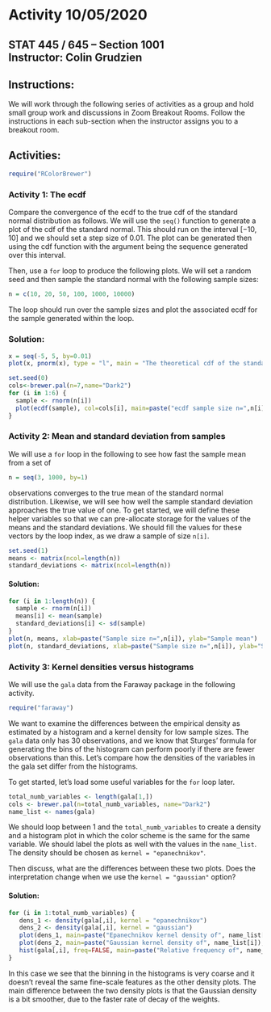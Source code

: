 # Activity 10/05/2020

## STAT 445 / 645 -- Section 1001 <br> Instructor: Colin Grudzien<br>

## Instructions:
We will work through the following series of activities as a group and hold small group work and discussions in Zoom Breakout Rooms.  Follow the instructions in each sub-section when the instructor assigns you to a breakout room.

## Activities:

```r
require("RColorBrewer")
```



### Activity 1: The ecdf

Compare the convergence of the ecdf to the true cdf of the standard normal distribution as follows.  We will use the `seq()` function to generate a plot of the cdf of the standard normal.  This should run on the interval $[-10,10]$ and we should set a step size of $0.01$.  The plot can be generated then using the cdf function with the argument being the sequence generated over this interval.

Then, use a `for` loop to produce the following plots.  We will set a random seed and then sample the standard normal with the following sample sizes:
```r
n = c(10, 20, 50, 100, 1000, 10000)
```
The loop should run over the sample sizes and plot the associated ecdf for the sample generated within the loop.


### Solution:

```r
x = seq(-5, 5, by=0.01)
plot(x, pnorm(x), type = "l", main = "The theoretical cdf of the standard normal", xlab = "x", ylab = "Cumulative probability")
```
```r
set.seed(0)
cols<-brewer.pal(n=7,name="Dark2")
for (i in 1:6) {
  sample <- rnorm(n[i])
  plot(ecdf(sample), col=cols[i], main=paste("ecdf sample size n=",n[i]))
}
```


### Activity 2: Mean and standard deviation from samples

We will use a `for` loop in the following to see how fast the sample mean from a set of
```r
n = seq(3, 1000, by=1)
```
observations converges to the true mean of the standard normal distribution.  Likewise, we will see how well the sample standard deviation approaches the true value of one. To get started, we will define these helper variables so that we can pre-allocate storage for the values of the means and the standard deviations.   We should fill the values for these vectors by the loop index, as we draw a sample of size `n[i]`. 
```r
set.seed(1)
means <- matrix(ncol=length(n))
standard_deviations <- matrix(ncol=length(n))
```


#### Solution:

```r
for (i in 1:length(n)) {
  sample <- rnorm(n[i])
  means[i] <- mean(sample)
  standard_deviations[i] <- sd(sample)
}
plot(n, means, xlab=paste("Sample size n=",n[i]), ylab="Sample mean")
plot(n, standard_deviations, xlab=paste("Sample size n=",n[i]), ylab="Sample standard deviation")
```


### Activity 3: Kernel densities versus histograms

We will use the `gala` data from the Faraway package in the following activity.
```r
require("faraway")
```

We want to examine the differences between the empirical density as estimated by a histogram and a kernel density for low sample sizes.  The `gala` data only has 30 observations, and we know that Sturges' formula for generating the bins of the histogram can perform poorly if there are fewer observations than this.  Let's compare how the densities of the variables in the gala set differ from the histograms.

To get started, let's load some useful variables for the `for` loop later.
```r
total_numb_variables <- length(gala[1,])
cols <- brewer.pal(n=total_numb_variables, name="Dark2")
name_list <- names(gala)
```
We should loop between 1 and the `total_numb_variables` to create a density and a histogram plot in which the color scheme is the same for the same variable.  We should label the plots as well with the values in the `name_list`.  The density should be chosen as ` kernel = "epanechnikov"`.

Then discuss, what are the differences between these two plots.  Does the interpretation change when we use the ` kernel = "gaussian"` option?


#### Solution:

```r
for (i in 1:total_numb_variables) {
   dens_1 <- density(gala[,i], kernel = "epanechnikov")
   dens_2 <- density(gala[,i], kernel = "gaussian")
   plot(dens_1, main=paste("Epanechnikov kernel density of", name_list[i]), col=cols[i])
   plot(dens_2, main=paste("Gaussian kernel density of", name_list[i]), col=cols[i])
   hist(gala[,i], freq=FALSE, main=paste("Relative frequency of", name_list[i]), col=cols[i], xlab=name_list[i])
}
```


In this case we see that the binning in the histograms is very coarse and it doesn't reveal the same fine-scale features as the other density plots.  The main difference between the two density plots is that the Gaussian density is a bit smoother, due to the faster rate of decay of the weights.
